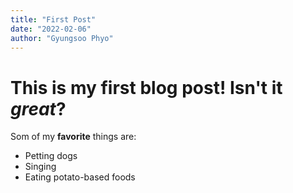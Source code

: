 ```yaml
---
title: "First Post"
date: "2022-02-06"
author: "Gyungsoo Phyo"
---
```


# This is my first blog post! Isn't it _great_?

Som of my **favorite** things are:

- Petting dogs
- Singing
- Eating potato-based foods
